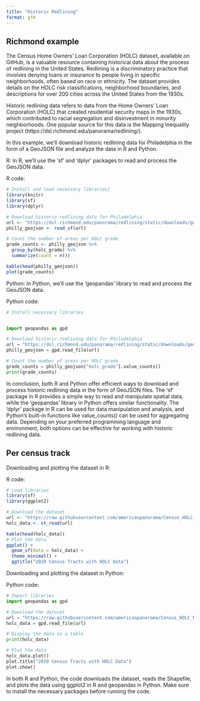 ```yaml
---
title: "Historic Redlining"
format: gfm
---
```


## Richmond example
The Census Home Owners' Loan Corporation (HOLC) dataset, available on GitHub, is a valuable resource containing historical data about the process of redlining in the United States. Redlining is a discriminatory practice that involves denying loans or insurance to people living in specific neighborhoods, often based on race or ethnicity. The dataset provides details on the HOLC risk classifications, neighborhood boundaries, and descriptions for over 200 cities across the United States from the 1930s.
 
Historic redlining data refers to data from the Home Owners' Loan Corporation (HOLC) that created residential security maps in the 1930s, which contributed to racial segregation and disinvestment in minority neighborhoods. One popular source for this data is the Mapping Inequality project (https://dsl.richmond.edu/panorama/redlining/).

In this example, we'll download historic redlining data for Philadelphia in the form of a GeoJSON file and analyze the data in R and Python.

R:
In R, we'll use the 'sf' and 'dplyr' packages to read and process the GeoJSON data.

R code:

```r
# Install and load necessary libraries]
library(knitr)
library(sf)
library(dplyr)

# Download historic redlining data for Philadelphia
url <- "https://dsl.richmond.edu/panorama/redlining/static/downloads/geojson/PAPhiladelphia1937.geojson"
philly_geojson <- read_sf(url)

# Count the number of areas per HOLC grade
grade_counts <- philly_geojson %>%
  group_by(holc_grade) %>%
  summarize(count = n())

kable(head(philly_geojson))
plot(grade_counts)
```


Python:
In Python, we'll use the 'geopandas' library to read and process the GeoJSON data.

Python code:

```python
# Install necessary libraries


import geopandas as gpd

# Download historic redlining data for Philadelphia
url = "https://dsl.richmond.edu/panorama/redlining/static/downloads/geojson/PAPhiladelphia1937.geojson"
philly_geojson = gpd.read_file(url)

# Count the number of areas per HOLC grade
grade_counts = philly_geojson["holc_grade"].value_counts()
print(grade_counts)
```


In conclusion, both R and Python offer efficient ways to download and process historic redlining data in the form of GeoJSON files. The 'sf' package in R provides a simple way to read and manipulate spatial data, while the 'geopandas' library in Python offers similar functionality. The 'dplyr' package in R can be used for data manipulation and analysis, and Python's built-in functions like value_counts() can be used for aggregating data. Depending on your preferred programming language and environment, both options can be effective for working with historic redlining data.

## Per census track

Downloading and plotting the dataset in R:

R code:

```r

# Load libraries
library(sf)
library(ggplot2)

# Download the dataset
url <- "https://raw.githubusercontent.com/americanpanorama/Census_HOLC_Research/main/2020_Census_Tracts/Tracts_2020_HOLC.geojson"
holc_data <- st_read(url)

kable(head(holc_data))
# Plot the data
ggplot() +
  geom_sf(data = holc_data) +
  theme_minimal() +
  ggtitle("2020 Census Tracts with HOLC Data")
```


Downloading and plotting the dataset in Python:

Python code:

```python
# Import libraries
import geopandas as gpd

# Download the dataset
url = "https://raw.githubusercontent.com/americanpanorama/Census_HOLC_Research/main/2020_Census_Tracts/Tracts_2020_HOLC.geojson"
holc_data = gpd.read_file(url)

# Display the data as a table
print(holc_data)

# Plot the data
holc_data.plot()
plot.title("2020 Census Tracts with HOLC Data")
plot.show()

```


In both R and Python, the code downloads the dataset, reads the Shapefile, and plots the data using ggplot2 in R and geopandas in Python. Make sure to install the necessary packages before running the code.